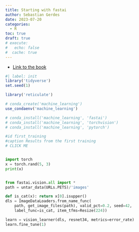 ```yaml
---
title: Starting with fastai
author: Sebastian Gerdes
date: 2023-07-20
categories:
  - R
toc: true
draft: true
# execute: 
#   echo: false
#  cache: true
---
```


* [Link to the book](https://course.fast.ai/Resources/book.html)

```r
#| label: init
library('tidyverse')
set.seed(1)

library('reticulate')

# conda_create('machine_learning')
use_condaenv('machine_learning')

# conda_install('machine_learning', 'fastai')
# conda_install('machine_learning', 'torchvision')
# conda_install('machine_learning', 'pytorch')

```


```python
#id first_training
#caption Results from the first training
# CLICK ME


import torch
x = torch.rand(5, 3)
print(x)


from fastai.vision.all import *
path = untar_data(URLs.PETS)/'images'

def is_cat(x): return x[0].isupper()
dls = ImageDataLoaders.from_name_func(
    path, get_image_files(path), valid_pct=0.2, seed=42,
    label_func=is_cat, item_tfms=Resize(224))

learn = vision_learner(dls, resnet34, metrics=error_rate)
learn.fine_tune(1)
```

